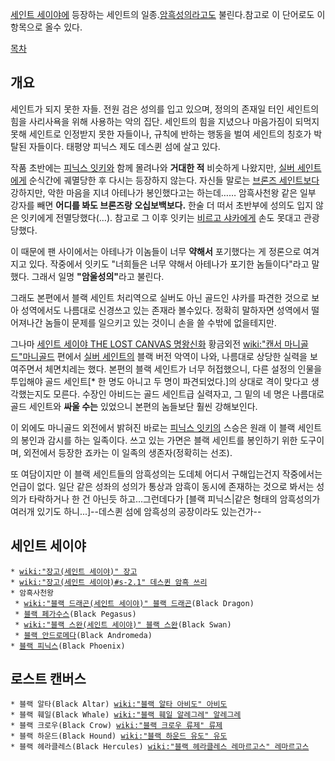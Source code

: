 [[세인트 세이야]]에 등장하는 세인트의 일종.[[암흑성의]]라고도 불린다.참고로 이 단어로도 이 항목으로 올수 있다.

[[목차]]
== 개요 ==
세인트가 되지 못한 자들. 전원 검은 성의를 입고 있으며, 정의의 존재일 터인 세인트의 힘을 사리사욕을 위해 사용하는 악의 집단. 세인트의 힘을 지녔으나 마음가짐이 되먹지 못해 세인트로 인정받지 못한 자들이나, 규칙에 반하는 행동을 벌여 세인트의 칭호가 박탈된 자들이다. 태평양 피닉스 제도 데스퀸 섬에 살고 있다.

작품 초반에는 [[피닉스 잇키]]와 함께 몰려나와 '''거대한 적''' 비슷하게 나왔지만, [[실버 세인트]]에게 순식간에 궤멸당한 후 다시는 등장하지 않는다. 자신들 말로는 [[브론즈 세인트]]보다 강하지만, 악한 마음을 지녀 아테나가 봉인했다고는 하는데…… 암흑사천왕 같은 일부 강자를 빼면 '''어디를 봐도 브론즈랑 오십보백보다.''' 한술 더 떠서 초반부에 성의도 입지 않은 잇키에게 전멸당했다(…). 참고로 그 이후 잇키는 [[비르고 샤카]]에게 손도 못대고 관광당했다.

이 때문에 팬 사이에서는 아테나가 이놈들이 너무 '''약해서''' 포기했다는 게 정론으로 여겨지고 있다. 작중에서 잇키도 "너희들은 너무 약해서 아테나가 포기한 놈들이다"라고 말했다. 그래서 일명 '''"암울성의"'''라고 불린다.

그래도 본편에서 블랙 세인트 처리역으로 실버도 아닌 골드인 샤카를 파견한 것으로 보아 성역에서도 나름대로 신경쓰고 있는 존재라 볼수있다. 정확히 말하자면 성역에서 떨어져나간 놈들이 문제를 일으키고 있는 것이니 손을 쓸 수밖에 없을테지만.

그나마 [[세인트 세이야 THE LOST CANVAS 명왕신화]] 황금외전 [[wiki:"캔서 마니골드"마니골드]] 편에서 [[실버 세인트]]의 블랙 버전 악역이 나와, 나름대로 상당한 실력을 보여주면서 체면치레는 했다. 본편의 블랙 세인트가 너무 허접했으니, 다른 설정의 인물을 투입해야 골드 세인트[* 한 명도 아니고 두 명이 파견되었다.]의 상대로 격이 맞다고 생각했는지도 모른다. 수장인 아비드는 골드 세인트급 실력자고, 그 밑의 네 명은 나름대로 골드 세인트와 '''싸울 수는''' 있었으니 본편의 놈들보단 훨씬 강해보인다.

이 외에도 마니골드 외전에서 밝혀진 바로는 [[피닉스 잇키]]의 스승은 원래 이 블랙 세인트의 봉인과 감시를 하는 일족이다. 쓰고 있는 가면은 블랙 세인트를 봉인하기 위한 도구이며, 외전에서 등장한 죠카는 이 일족의 생존자(정확히는 선조).

또 여담이지만 이 블랙 세인트들의 암흑성의는 도데체 어디서 구해입는건지 작중에서는 언급이 없다. 일단 같은 성좌의 성의가 통상과 암흑이 동시에 존재하는 것으로 봐서는 성의가 타락하거나 한 건 아닌듯 하고...그런데다가 [블랙 피닉스|같은 형태의 암흑성의가 여러개 있기도 하니...]--데스퀸 섬에 암흑성의 공장이라도 있는건가--

== 세인트 세이야 ==
 * [[wiki:"장고(세인트 세이야)" 장고]]
 * [[wiki:"장고(세인트 세이야)#s-2.1" 데스퀸 암흑 쓰리]]
 * 암흑사천왕
  * [[wiki:"블랙 드래곤(세인트 세이야)" 블랙 드래곤]](Black Dragon)
  * [[블랙 페가수스]](Black Pegasus)
  * [[wiki:"블랙 스완(세인트 세이야)" 블랙 스완]](Black Swan)
  * [[블랙 안드로메다]](Black Andromeda)
 * [[블랙 피닉스]](Black Phoenix)

== 로스트 캔버스 ==
 * 블랙 알타(Black Altar) [[wiki:"블랙 알타 아비도" 아비도]]
 * 블랙 훼일(Black Whale) [[wiki:"블랙 훼일 알레그레" 알레그레]]
 * 블랙 크로우(Black Crow) [[wiki:"블랙 크로우 류제" 류제]]
 * 블랙 하운드(Black Hound) [[wiki:"블랙 하운드 유도" 유도]]
 * 블랙 헤라클레스(Black Hercules) [[wiki:"블랙 헤라클레스 레마르고스" 레마르고스]]
